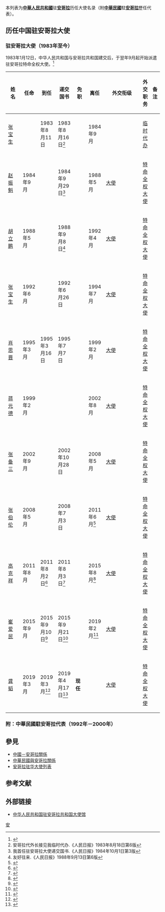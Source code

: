 本列表为'''[[中華人民共和國|中華人民共和國]]'''驻'''[[安哥拉|安哥拉]]'''历任大使名录（附'''[[中華民國|中華民國]]'''駐'''[[安哥拉|安哥拉]]'''歷任代表）。

== 历任中国驻安哥拉大使 ==
=== {{PRC}}驻安哥拉大使（1983年至今） ===
1983年1月12日，中华人民共和国与安哥拉共和国建交后，于翌年9月起开始派遣驻安哥拉特命全权大使。<ref>{{cite web|url=http://www.fmprc.gov.cn/web/ziliao_674904/wjrw_674925/2167_674935/fz/t9176.shtml|title=驻安哥拉历任大使|publisher=中华人民共和国外交部|accessdate=2017-10-27|archive-date=2017-10-28|archive-url=https://web.archive.org/web/20171028043317/http://www.fmprc.gov.cn/web/ziliao_674904/wjrw_674925/2167_674935/fz/t9176.shtml|dead-url=no}}</ref>
{| class="wikitable"
|-
! width=12% |姓名
! width=10% |任命
! width=10% |到任
! width=10% |递交国书
! width=10% |免职
! width=10% |离任
! width=8% |外交衔级
! width=10% |外交职务
! width=13% colspan="2" |备注
|-
| [[张宝生|张宝生]]
|
| 1983年8月11日
| 1983年8月16日<ref>安哥拉代外长接见我临时代办.《人民日报》1983年8月18日第6版</ref>
|
| 1984年9月
|
| [[临时代办|临时代办]]
|
|-
| [[赵振魁|赵振魁]]
| 1984年9月
|
| 1984年9月29日<ref>我首任驻安哥拉大使递交国书.《人民日报》1984年10月1日第3版</ref>
|
| 1988年5月
| [[大使|大使]]
| [[特命全权大使|特命全权大使]]
|
|-
| [[胡立鹏|胡立鹏]]
| 1988年5月
|
| 1988年9月8日<ref>友好往来.《人民日报》1988年9月13日第6版</ref>
|
| 1992年4月
| [[大使|大使]]
| [[特命全权大使|特命全权大使]]
|
|-
| [[张宝生|张宝生]]
| 1992年6月
|
| 1992年6月26日
|
| 1994年7月
| [[大使|大使]]
| [[特命全权大使|特命全权大使]]
|
|-
| [[肖思晋|肖思晋]]
| 1995年3月
| 1995年3月16日
| 1995年7月7日
|
| 1999年2月
| [[大使|大使]]
| [[特命全权大使|特命全权大使]]
|
|-
| [[蒋元德|蒋元德]]
| 1999年2月
|
|
|
| 2002年8月
| [[大使|大使]]
| [[特命全权大使|特命全权大使]]
|
|-
| [[张备三|张备三]]
| 2002年9月
|
| 2002年10月28日
|
| 2008年5月
| [[大使|大使]]
| [[特命全权大使|特命全权大使]]
|
|-
| [[张伯伦|张伯伦]]
| 2008年5月
|
| 2008年7月3日
|
| 2011年6月<ref>{{Cite web |url=http://ao.china-embassy.org/chn/zagx/t831947.htm |title=安哥拉外长希科蒂夫妇为驻安大使张伯伦饯行 |accessdate=2019-04-27 |archive-date=2019-04-27 |archive-url=https://web.archive.org/web/20190427124406/http://ao.china-embassy.org/chn/zagx/t831947.htm |dead-url=no }}</ref>
| [[大使|大使]]
| [[特命全权大使|特命全权大使]]
|
|-
| [[高克祥|高克祥]]
| 2011年8月
| 2011年8月2日<ref>{{Cite web |url=http://ao.china-embassy.org/chn/sghd/t845245.htm |title=中国新任驻安哥拉大使高克祥抵安履新 |accessdate=2019-04-27 |archive-date=2019-04-27 |archive-url=https://web.archive.org/web/20190427124412/http://ao.china-embassy.org/chn/sghd/t845245.htm |dead-url=no }}</ref>
| 2011年8月3日<ref>{{Cite web |url=http://ao.china-embassy.org/chn/sghd/t847123.htm |title=驻安哥拉大使高克祥向安总统多斯桑托斯递交国书 |accessdate=2019-04-27 |archive-date=2019-04-27 |archive-url=https://web.archive.org/web/20190427124346/http://ao.china-embassy.org/chn/sghd/t847123.htm |dead-url=no }}</ref>
|
| 2015年8月<ref>{{Cite web |url=http://ao.china-embassy.org/chn/sghd/t1287314.htm |title=驻安哥拉大使高克祥举行离任招待会 |accessdate=2019-04-27 |archive-date=2019-04-27 |archive-url=https://web.archive.org/web/20190427124349/http://ao.china-embassy.org/chn/sghd/t1287314.htm |dead-url=no }}</ref>
| [[大使|大使]]
| [[特命全权大使|特命全权大使]]
|
|-
| [[崔爱民|崔爱民]]
| 2015年9月
| 2015年9月10日<ref>{{Cite web |url=http://ao.china-embassy.org/chn/sghd/t1295765.htm |title=新任驻安哥拉大使崔爱民抵安履新 |accessdate=2019-04-27 |archive-date=2019-04-27 |archive-url=https://web.archive.org/web/20190427124400/http://ao.china-embassy.org/chn/sghd/t1295765.htm |dead-url=no }}</ref>
| 2015年9月21日<ref>{{Cite web |url=http://ao.china-embassy.org/chn/sghd/t1299149.htm |title=驻安哥拉大使崔爱民向安总统递交国书 |accessdate=2019-04-27 |archive-date=2019-04-27 |archive-url=https://web.archive.org/web/20190427124347/http://ao.china-embassy.org/chn/sghd/t1299149.htm |dead-url=no }}</ref>
|
| 2019年2月<ref>{{Cite web |url=http://ao.china-embassy.org/chn/sghd/t1637381.htm |title=驻安哥拉大使崔爱民辞行拜会洛伦索总统 |accessdate=2019-02-24 |archive-date=2019-02-25 |archive-url=https://web.archive.org/web/20190225161955/http://ao.china-embassy.org/chn/sghd/t1637381.htm |dead-url=no }}</ref>
| [[大使|大使]]
| [[特命全权大使|特命全权大使]]
|
|-
| [[龚韬|龚韬]]
| 2019年3月
| 2019年3月<ref>{{Cite web |url=http://ao.china-embassy.org/chn/sghd/t1648852.htm |title=新任驻安哥拉大使龚韬递交国书副本 |accessdate=2019-04-18 |archive-date=2019-04-18 |archive-url=https://web.archive.org/web/20190418172825/http://ao.china-embassy.org/chn/sghd/t1648852.htm |dead-url=no }}</ref>
| 2019年4月17日<ref>{{Cite web |url=http://ao.china-embassy.org/chn/sghd/t1655335.htm |title=驻安哥拉大使龚韬向安总统递交国书 |accessdate=2019-04-18 |archive-date=2019-04-18 |archive-url=https://web.archive.org/web/20190418172823/http://ao.china-embassy.org/chn/sghd/t1655335.htm |dead-url=no }}</ref>
| '''现任'''
|
| [[大使|大使]]
| [[特命全权大使|特命全权大使]]
|
|}

===附：中華民國駐安哥拉代表（1992年－2000年）===
{{see also|中華民國駐安哥拉代表列表}}

== 參見 ==
* [[中國－安哥拉關係|中國－安哥拉關係]]
* [[中華民國與安哥拉關係|中華民國與安哥拉關係]]
* [[安哥拉驻华大使列表|安哥拉驻华大使列表]]

== 参考文献 ==
{{Reflist|2}}

== 外部链接 ==
* [http://ao.china-embassy.gov.cn/chn/ 中华人民共和国驻安哥拉共和国大使馆]{{zh-hans icon}}{{pt icon}}

{{中国驻外大使|共和國}}

[[Category:中国驻外大使列表|安]]
